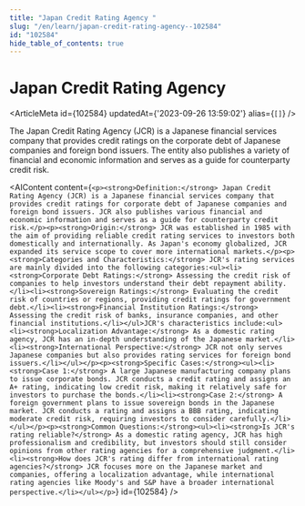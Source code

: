 ```yaml
---
title: "Japan Credit Rating Agency "
slug: "/en/learn/japan-credit-rating-agency--102584"
id: "102584"
hide_table_of_contents: true
---
```



# Japan Credit Rating Agency 

<ArticleMeta id={102584} updatedAt={'2023-09-26 13:59:02'} alias={`[]`} />
<div className='border-solid border-b border-t-0 my-4 border-[var(--ifm-color-gray-300)]' />

The Japan Credit Rating Agency (JCR) is a Japanese financial services company that provides credit ratings on the corporate debt of Japanese companies and foreign bond issuers. The entity also publishes a variety of financial and economic information and serves as a guide for counterparty credit risk.

<AIContent content={`<p><strong>Definition:</strong> Japan Credit Rating Agency (JCR) is a Japanese financial services company that provides credit ratings for corporate debt of Japanese companies and foreign bond issuers. JCR also publishes various financial and economic information and serves as a guide for counterparty credit risk.</p><p><strong>Origin:</strong> JCR was established in 1985 with the aim of providing reliable credit rating services to investors both domestically and internationally. As Japan's economy globalized, JCR expanded its service scope to cover more international markets.</p><p><strong>Categories and Characteristics:</strong> JCR's rating services are mainly divided into the following categories:<ul><li><strong>Corporate Debt Ratings:</strong> Assessing the credit risk of companies to help investors understand their debt repayment ability.</li><li><strong>Sovereign Ratings:</strong> Evaluating the credit risk of countries or regions, providing credit ratings for government debt.</li><li><strong>Financial Institution Ratings:</strong> Assessing the credit risk of banks, insurance companies, and other financial institutions.</li></ul>JCR's characteristics include:<ul><li><strong>Localization Advantage:</strong> As a domestic rating agency, JCR has an in-depth understanding of the Japanese market.</li><li><strong>International Perspective:</strong> JCR not only serves Japanese companies but also provides rating services for foreign bond issuers.</li></ul></p><p><strong>Specific Cases:</strong><ul><li><strong>Case 1:</strong> A large Japanese manufacturing company plans to issue corporate bonds. JCR conducts a credit rating and assigns an A+ rating, indicating low credit risk, making it relatively safe for investors to purchase the bonds.</li><li><strong>Case 2:</strong> A foreign government plans to issue sovereign bonds in the Japanese market. JCR conducts a rating and assigns a BBB rating, indicating moderate credit risk, requiring investors to consider carefully.</li></ul></p><p><strong>Common Questions:</strong><ul><li><strong>Is JCR's rating reliable?</strong> As a domestic rating agency, JCR has high professionalism and credibility, but investors should still consider opinions from other rating agencies for a comprehensive judgment.</li><li><strong>How does JCR's rating differ from international rating agencies?</strong> JCR focuses more on the Japanese market and companies, offering a localization advantage, while international rating agencies like Moody's and S&P have a broader international perspective.</li></ul></p>`} id={102584} />
